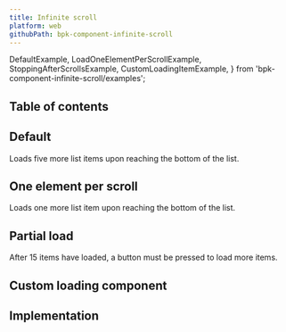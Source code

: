 ```yaml
---
title: Infinite scroll
platform: web
githubPath: bpk-component-infinite-scroll
---
```




  DefaultExample,
  LoadOneElementPerScrollExample,
  StoppingAfterScrollsExample,
  CustomLoadingItemExample,
} from 'bpk-component-infinite-scroll/examples';

## Table of contents

## Default

Loads five more list items upon reaching the bottom of the list.

<PresentationBlock>
  <DefaultExample />
</PresentationBlock>

## One element per scroll

Loads one more list item upon reaching the bottom of the list.

<PresentationBlock>
  <LoadOneElementPerScrollExample />
</PresentationBlock>

## Partial load

After 15 items have loaded, a button must be pressed to load more items.

<PresentationBlock>
  <StoppingAfterScrollsExample />
</PresentationBlock>

## Custom loading component

<PresentationBlock>
  <CustomLoadingItemExample />
</PresentationBlock>

## Implementation

<Readme />
